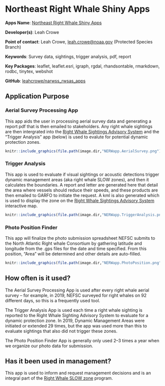 # Northeast Right Whale Shiny Apps

**Apps Name**: [Northeast Right Whale Shiny Apps](http://shiny1.nefsc.noaa.gov:3838/lcrowe/narwss_rwsas_apps/)

**Developer(s)**: Leah Crowe
  
**Point of contact**: Leah Crowe, <leah.crowe@noaa.gov> (Protected Species Branch)
  
**Keywords**: Survey data, sightings, trigger analysis, pdf, report

**Key Packages**: leaflet, leaflet.esri, igraph, rgdal, rhandsontable, rmarkdown, rodbc, tinytex, webshot

**GitHub**: [leahcrowe/narwss_rwsas_apps](https://github.com/leahcrowe/narwss_rwsas_apps)

## Application Purpose

### Aerial Survey Processing App 

This app aids the user in processing aerial survey data and generating a report pdf that is then emailed to stakeholders. Any right whale sightings are then intergrated into the [Right Whale Sightings Advisory System](https://apps-nefsc.fisheries.noaa.gov/psb/surveys/MapperiframeWithText.html) and the "Trigger Analysis" app (below) is used to evalute for potential dynamic protection zones.

```r
knitr::include_graphics(file.path(image.dir,"NERWapp.AerialSurvey.png"))
```

### Trigger Analysis

This app is used to evaluate if visual sightings or acoustic detections trigger dynamic management areas (aka right whale SLOW zones), and then it calculates the boundaries. A report and letter are generated here that detail the area where vessels should reduce their speeds, and these products are then emailed to GARFO to initiate the request. A kml is also generated which is used to display the zone on the [Right Whale Sightings Advisory System](https://apps-nefsc.fisheries.noaa.gov/psb/surveys/MapperiframeWithText.html) interactive map.   



```r
knitr::include_graphics(file.path(image.dir,"NERWapp.TriggerAnalysis.png"))
```

### Photo Position Finder

This app will finalize the photo submission spreadsheet NEFSC submits to the North Atlantic Right whale Consortium by gathering latitude and longitude from the .gps files for the date and time specified. From this position, “Area” will be determined and other details are auto-filled.

```r
knitr::include_graphics(file.path(image.dir,"NERWapp.PhotoPosition.png"))
```

## How often is it used? 

The Aerial Survey Processing App is used after every right whale aerial survey -- for example, in 2019, NEFSC surveyed for right whales on 92 different days, so this is a frequently used tool. 

The Trigger Analysis App is used each time a right whale sighting is reported to the Right Whale Sighting Advisory System to evaluate for a dynamic protection zone. In 2019, Dynamic Management Areas were initiated or extended 29 times, but the app was used more than this to evaluate sightings that also did not trigger these zones. 

The Photo Position Finder App is generally only used 2–3 times a year when we organize our photo data for submission.  

## Has it been used in management?

This app is used to inform and request management decisions and is an integral part of the [Right Whale SLOW zone](https://www.fisheries.noaa.gov/feature-story/help-endangered-whales-slow-down-slow-zones) program. 
